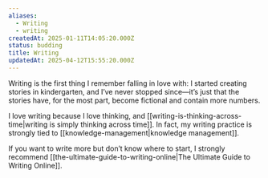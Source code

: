```yaml
---
aliases:
  - Writing
  - writing
createdAt: 2025-01-11T14:05:20.000Z
status: budding
title: Writing
updatedAt: 2025-04-12T15:55:20.000Z
---
```

Writing is the first thing I remember falling in love with: I started creating stories in kindergarten, and I’ve never stopped since—it’s just that the stories have, for the most part, become fictional and contain more numbers.

I love writing because I love thinking, and [[writing-is-thinking-across-time|writing is simply thinking across time]]. In fact, my writing practice is strongly tied to [[knowledge-management|knowledge management]].

If you want to write more but don’t know where to start, I strongly recommend [[the-ultimate-guide-to-writing-online|The Ultimate Guide to Writing Online]].
